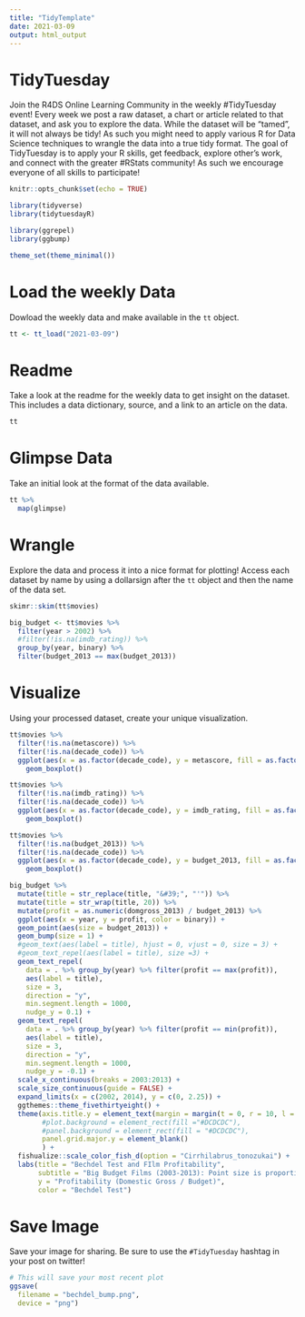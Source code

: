 ```yaml
---
title: "TidyTemplate"
date: 2021-03-09
output: html_output
---
```


# TidyTuesday

Join the R4DS Online Learning Community in the weekly #TidyTuesday event!
Every week we post a raw dataset, a chart or article related to that dataset, and ask you to explore the data.
While the dataset will be “tamed”, it will not always be tidy! As such you might need to apply various R for Data Science techniques to wrangle the data into a true tidy format.
The goal of TidyTuesday is to apply your R skills, get feedback, explore other’s work, and connect with the greater #RStats community!
As such we encourage everyone of all skills to participate!

```r

knitr::opts_chunk$set(echo = TRUE)

library(tidyverse)
library(tidytuesdayR)

library(ggrepel)
library(ggbump)

theme_set(theme_minimal())
```

# Load the weekly Data

Dowload the weekly data and make available in the `tt` object.

```r

tt <- tt_load("2021-03-09")

```


# Readme

Take a look at the readme for the weekly data to get insight on the dataset.
This includes a data dictionary, source, and a link to an article on the data.

```r

tt

```


# Glimpse Data

Take an initial look at the format of the data available.

```r

tt %>% 
  map(glimpse)

```

# Wrangle

Explore the data and process it into a nice format for plotting! Access each dataset by name by using a dollarsign after the `tt` object and then the name of the data set.

```r
skimr::skim(tt$movies)


```
```r
big_budget <- tt$movies %>%
  filter(year > 2002) %>%
  #filter(!is.na(imdb_rating)) %>%
  group_by(year, binary) %>%
  filter(budget_2013 == max(budget_2013))
```



# Visualize

Using your processed dataset, create your unique visualization.

```r
tt$movies %>%
  filter(!is.na(metascore)) %>%
  filter(!is.na(decade_code)) %>%
  ggplot(aes(x = as.factor(decade_code), y = metascore, fill = as.factor(binary))) +
    geom_boxplot()
```

```r
tt$movies %>%
  filter(!is.na(imdb_rating)) %>%
  filter(!is.na(decade_code)) %>%
  ggplot(aes(x = as.factor(decade_code), y = imdb_rating, fill = as.factor(binary))) +
    geom_boxplot()
```
```r
tt$movies %>%
  filter(!is.na(budget_2013)) %>%
  filter(!is.na(decade_code)) %>%
  ggplot(aes(x = as.factor(decade_code), y = budget_2013, fill = as.factor(binary))) +
    geom_boxplot()
```

```r
big_budget %>%
  mutate(title = str_replace(title, "&#39;", "'")) %>%
  mutate(title = str_wrap(title, 20)) %>%
  mutate(profit = as.numeric(domgross_2013) / budget_2013) %>%
  ggplot(aes(x = year, y = profit, color = binary)) +
  geom_point(aes(size = budget_2013)) +
  geom_bump(size = 1) +
  #geom_text(aes(label = title), hjust = 0, vjust = 0, size = 3) +
  #geom_text_repel(aes(label = title), size =3) +
  geom_text_repel(
    data = . %>% group_by(year) %>% filter(profit == max(profit)),
    aes(label = title),
    size = 3,
    direction = "y",
    min.segment.length = 1000,
    nudge_y = 0.1) +
  geom_text_repel(
    data = . %>% group_by(year) %>% filter(profit == min(profit)),
    aes(label = title),
    size = 3,
    direction = "y",
    min.segment.length = 1000,
    nudge_y = -0.1) +
  scale_x_continuous(breaks = 2003:2013) +
  scale_size_continuous(guide = FALSE) +
  expand_limits(x = c(2002, 2014), y = c(0, 2.25)) +
  ggthemes::theme_fivethirtyeight() +
  theme(axis.title.y = element_text(margin = margin(t = 0, r = 10, l = 0, b = 0)),
        #plot.background = element_rect(fill ="#DCDCDC"),
        #panel.background = element_rect(fill = "#DCDCDC"),
        panel.grid.major.y = element_blank()
        ) +
  fishualize::scale_color_fish_d(option = "Cirrhilabrus_tonozukai") +
  labs(title = "Bechdel Test and FIlm Profitability",
       subtitle = "Big Budget Films (2003-2013): Point size is proportional to budget",
       y = "Profitability (Domestic Gross / Budget)",
       color = "Bechdel Test")
```



# Save Image

Save your image for sharing. Be sure to use the `#TidyTuesday` hashtag in your post on twitter! 

```r

# This will save your most recent plot
ggsave(
  filename = "bechdel_bump.png",
  device = "png")

```
